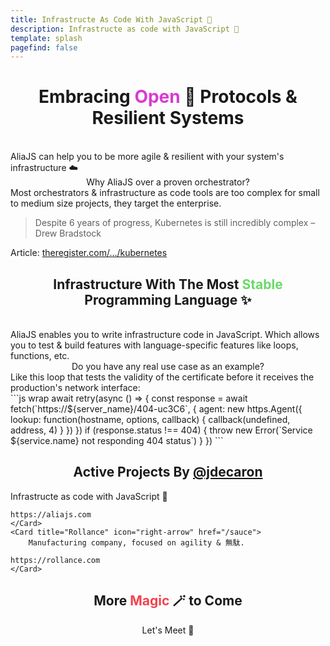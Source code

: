 ```yaml
---
title: Infrastructe As Code With JavaScript 🤖
description: Infrastructe as code with JavaScript 🤖
template: splash
pagefind: false
---
```



<h1 style="text-align:center;">Embracing <span style="color:rgb(216 59 210)">Open</span> 🤗 Protocols & Resilient Systems</h1>
<br/>
<div style="display: flex; justify-content: center; flex-flow: wrap;">
  <div class="bubble-container">
    <div class="bubble left">AliaJS can help you to be more agile & resilient with your system's infrastructure ☁️</div>
  </div>
  <div class="break"></div>
  <div class="bubble-container bubble-container-right">
    <div class="bubble right">Why AliaJS over a proven orchestrator?</div>
  </div>
  <div class="break"></div>
  <div class="bubble-container">
    <div class="bubble left">Most orchestrators & infrastructure as code tools are too complex for small to medium size projects, they target the enterprise.</div>
  </div>
  <div class="break"></div>
  <div class="bubble-container">
    <div class="bubble left"><blockquote>Despite 6 years of progress, Kubernetes is still incredibly complex – Drew Bradstock</blockquote>Article: <a href="https://www.theregister.com/2021/02/25/google_kubernetes_autopilot/" target="_blank">theregister.com/.../kubernetes</a>️</div>
  </div>
</div>

<h2 style="text-align:center;">Infrastructure With The Most <span style="color:rgb(107 217 104)">Stable</span> Programming Language ✨</h2>
<br/>
<div style="display: flex; justify-content: center; flex-flow: wrap;">
  <div class="bubble-container">
    <div class="bubble left">AliaJS enables you to write infrastructure code in JavaScript. Which allows you to test & build features with language-specific features like loops, functions, etc.</div>
  </div>
  <div class="break"></div>
  <div class="bubble-container bubble-container-right">
    <div class="bubble right">Do you have any real use case as an example?</div>
  </div>
  <div class="bubble-container">
    <div class="bubble left">Like this loop that tests the validity of the certificate before it receives the production's network interface:</div>
  </div>
```js wrap
await retry(async () => {
  const response = await fetch(`https://${server_name}/404-uc3C6`, {
    agent: new https.Agent({
      lookup: function(hostname, options, callback) {
        callback(undefined, address, 4)
      }
    })
  })
  if (response.status !== 404) {
    throw new Error(`Service ${service.name} not responding 404 status`)
  }
})
```
</div>

<h2 style="text-align:center;">Active Projects By <a href="https://linkedin.com/in/jdecaron">@jdecaron</a></h2>

<CardGrid stagger>
	<Card title="AliaJS" icon="right-arrow">
		Infrastructe as code with JavaScript 🤖

    https://aliajs.com
	</Card>
	<Card title="Rollance" icon="right-arrow" href="/sauce">
		Manufacturing company, focused on agility & 無駄.

    https://rollance.com
	</Card>
</CardGrid>

<h2 style="text-align:center;">More <span style="color:rgb(244 66 80)">Magic</span> 🪄 to Come</h2>

<div style="text-align:center;">
<LinkButton data-cal-link="jcaron/30min" data-cal-namespace="30min" data-cal-config='{"layout":"month_view"}' href="#">Let's Meet 👋️️</LinkButton>
</div>

<script type="text/javascript">{`
  (function (C, A, L) { let p = function (a, ar) { a.q.push(ar); }; let d = C.document; C.Cal = C.Cal || function () { let cal = C.Cal; let ar = arguments; if (!cal.loaded) { cal.ns = {}; cal.q = cal.q || []; d.head.appendChild(d.createElement("script")).src = A; cal.loaded = true; } if (ar[0] === L) { const api = function () { p(api, arguments); }; const namespace = ar[1]; api.q = api.q || []; if(typeof namespace === "string"){cal.ns[namespace] = cal.ns[namespace] || api;p(cal.ns[namespace], ar);p(cal, ["initNamespace", namespace]);} else p(cal, ar); return;} p(cal, ar); }; })(window, "https://app.cal.com/embed/embed.js", "init");
Cal("init", "30min", {origin:"https://cal.com"});

  Cal.ns["30min"]("ui", {"hideEventTypeDetails":false,"layout":"month_view"});
`}</script>
